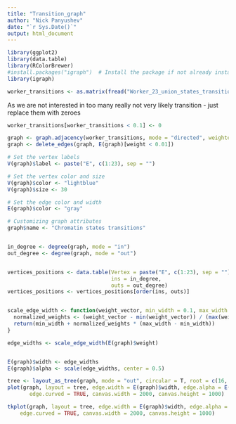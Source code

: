 ```yaml
---
title: "Transition_graph"
author: "Nick Panyushev"
date: "`r Sys.Date()`"
output: html_document
---
```


```r
library(ggplot2)
library(data.table)
library(RColorBrewer)
#install.packages("igraph")  # Install the package if not already installed
library(igraph)
```

```r
worker_transitions <- as.matrix(fread("Worker_23_union_states_transition.csv", drop = 1, skip = 1))
```


As we are not interested in too many really not very likely transition - just
replace them with zeroes 
```r
worker_transitions[worker_transitions < 0.1] <- 0
```

```r
graph <- graph.adjacency(worker_transitions, mode = "directed", weighted = TRUE)
graph <- delete_edges(graph, E(graph)[weight < 0.01])
```

```r
# Set the vertex labels
V(graph)$label <- paste("E", c(1:23), sep = "")

# Set the vertex color and size
V(graph)$color <- "lightblue"
V(graph)$size <- 30

# Set the edge color and width
E(graph)$color <- "gray"

# Customizing graph attributes
graph$name <- "Chromatin states transitions"


in_degree <- degree(graph, mode = "in")
out_degree <- degree(graph, mode = "out")


vertices_positions <- data.table(Vertex = paste("E", c(1:23), sep = ""),
                                 ins = in_degree, 
                                 outs = out_degree)
vertices_positions <- vertices_positions[order(ins, outs)]


scale_edge_width <- function(weight_vector, min_width = 0.1, max_width = 10) {
  normalized_weights <- (weight_vector - min(weight_vector)) / (max(weight_vector) - min(weight_vector))
  return(min_width + normalized_weights * (max_width - min_width))
}

edge_widths <- scale_edge_width(E(graph)$weight)


E(graph)$width <- edge_widths
E(graph)$alpha <- scale(edge_widths, center = 0.5)


```


```r
tree <- layout_as_tree(graph, mode = "out", circular = T, root = c(16, 9, 5, 11))
plot(graph, layout = tree, edge.width = E(graph)$width, edge.alpha = E(graph)$alpha,
       edge.curved = TRUE, canvas.width = 2000, canvas.height = 1000)

tkplot(graph, layout = tree, edge.width = E(graph)$width, edge.alpha = E(graph)$alpha, vertex.size = 40,
    edge.curved = TRUE, canvas.width = 2000, canvas.height = 1000)
```



